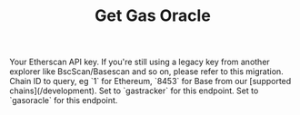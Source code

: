 ﻿---
title: 'Get Gas Oracle'
description: 'Get current gas price recommendations.'
api: 'GET /v2/api'
keywords: ['gas oracle', 'gas prices']
---


<CreditChip description="Returns the current safe, proposed, and fast gas prices" />

  <ParamField query="apikey" type="string">
    Your Etherscan API key. If you're still using a legacy key from another explorer like BscScan/Basescan and so on, please refer to this migration.
  </ParamField>
  <ParamField query="chainid" type="string" default="1">
    Chain ID to query, eg `1` for Ethereum, `8453` for Base from our [supported chains](/development).
  </ParamField>
  <ParamField query="module" type="string" default="gastracker">
    Set to `gastracker` for this endpoint.
  </ParamField>
  <ParamField query="action" type="string" default="gasoracle">
    Set to `gasoracle` for this endpoint.
  </ParamField>
